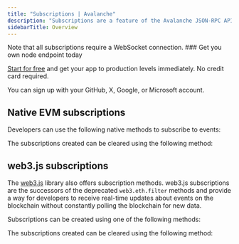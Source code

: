 ---
title: "Subscriptions | Avalanche"
description: "Subscriptions are a feature of the Avalanche JSON-RPC API that allows developers to receive real-time updates on various blockchain events. Developers can subscribe to specific events of interest, such as new block headers, pending transactions, or contract events."
sidebarTitle: Overview
---

<Info>
  Note that all subscriptions require a WebSocket connection.
</Info>

<Check>
  ### Get you own node endpoint today

  [Start for free](https://console.chainstack.com/) and get your app to production levels immediately. No credit card required.

  You can sign up with your GitHub, X, Google, or Microsoft account.
</Check>

## Native EVM subscriptions

Developers can use the following native methods to subscribe to events:

<CardGroup>
<Card title="eth_subscribe('newHeads')" href="/reference/avalanche-native-subscribe-newheads" icon="angle-right" iconType="solid" horizontal />
<Card title="eth_subscribe('newPendingTransactions')" href="/reference/avalanche-native-subscribe-newpendingtransactions" icon="angle-right" iconType="solid" horizontal />
<Card title="eth_subscribe('logs')" href="/reference/avalanche-native-subscribe-logs" icon="angle-right" iconType="solid" horizontal />
</CardGroup>

The subscriptions created can be cleared using the following method:
<CardGroup>
<Card title="eth_unsubscribe" href="/reference/avalanche-native-unsubscribe" icon="angle-right" iconType="solid" horizontal />
</CardGroup>

## web3.js subscriptions

The [web3.js](https://web3js.readthedocs.io/en/v1.2.11/getting-started.html) library also offers subscription methods. web3.js subscriptions are the successors of the deprecated `web3.eth.filter` methods and provide a way for developers to receive real-time updates about events on the blockchain without constantly polling the blockchain for new data.

Subscriptions can be created using one of the following methods:

<CardGroup>
<Card title="subscribe('newBlockHeaders')" href="/reference/avalanche-subscribenewblockheaders" icon="angle-right" iconType="solid" horizontal />
<Card title="subscribe('pendingTransactions')" href="/reference/avalanche-subscribependingtransactions" icon="angle-right" iconType="solid" horizontal />
<Card title="subscribe('logs')" href="/reference/avalanche-subscribelogs" icon="angle-right" iconType="solid" horizontal />
<Card title="subscribe('syncing')" href="/reference/avalanche-subscribesyncing" icon="angle-right" iconType="solid" horizontal />
</CardGroup>

The subscriptions created can be cleared using the following method:

<CardGroup>
<Card title="clearSubscriptions" href="/reference/avalanche-clearsubscriptions" icon="angle-right" iconType="solid" horizontal />
</CardGroup>

